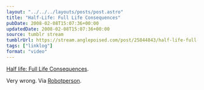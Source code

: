 ```yaml
---
layout: "../../../layouts/posts/post.astro"
title: "Half-Life: Full Life Consequences"
pubDate: 2008-02-08T15:07:36+00:00
updatedDate: 2008-02-08T15:07:36+00:00
source: tumblr stream
tumblrUrl: https://stream.anglepoised.com/post/25844843/half-life-full-life-consequences-very-wrong-via
tags: ["linklog"]
format: "video"
---
```



<YouTube id="https://www.youtube.com/watch?v=OHxyZaZlaOs" />

[Half life: Full Life Consequences][1].

Very wrong. Via [Robotperson][2].

[1]: https://www.youtube.com/watch?v=OHxyZaZlaOs
[2]: http://robotperson.com/archives/2008/01/18/visual-hierarchy/
